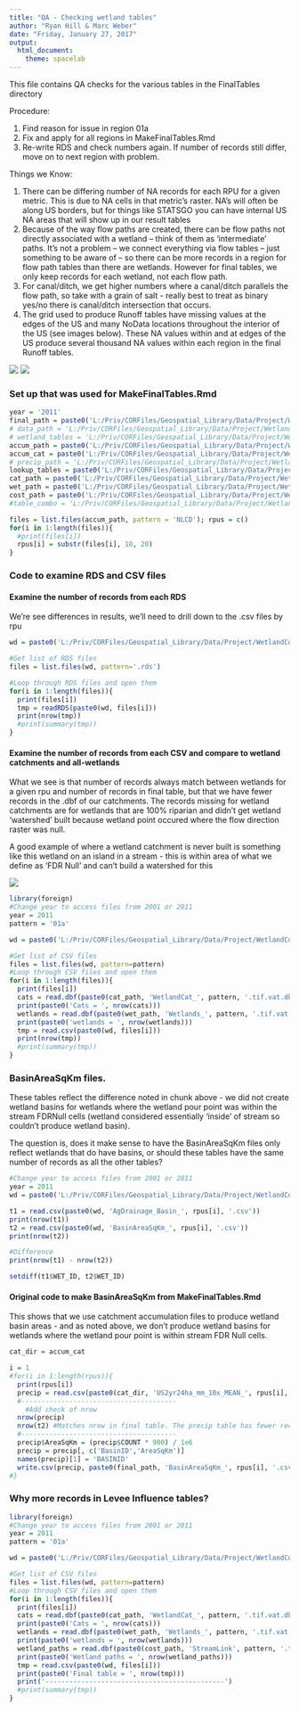 ```yaml
---
title: "QA - Checking wetland tables"
author: "Ryan Hill & Marc Weber"
date: "Friday, January 27, 2017"
output:
  html_document:
    theme: spacelab
---
```


This file contains QA checks for the various tables in the FinalTables directory

Procedure:

1. Find reason for issue in region 01a
2. Fix and apply for all regions in MakeFinalTables.Rmd
3. Re-write RDS and check numbers again. If number of records still differ, move on to next region with problem.

Things we Know:

1. There can be differing number of NA records for each RPU for a given metric.  This is due to NA cells in that metric's raster.  NA's will often be along US borders, but for things like STATSGO you can have internal US NA areas that will show up in our result tables
2. Because of the way flow paths are created, there can be flow paths not directly associated with a wetland – think of them as ‘intermediate’ paths.  It’s not a problem – we connect everything via flow tables – just something to be aware of – so there can be more records in a region for flow path tables than there are wetlands.  However for final tables, we only keep records for each wetland, not each flow path.
3. For canal/ditch, we get higher numbers where a canal/ditch parallels the flow path, so take with a grain of salt - really best to treat as binary yes/no there is canal/ditch intersection that occurs.
4. The grid used to produce Runoff tables have missing values at the edges of the US and many NoData locations throughout the interior of the US (see images below). These NA values within and at edges of the US produce several thousand NA values within each region in the final Runoff tables.

![](runoff_coast.png)
![](runoff_interior_nodata.png)

### Set up that was used for MakeFinalTables.Rmd
```r
year = '2011'
final_path = paste0('L:/Priv/CORFiles/Geospatial_Library/Data/Project/WetlandConnectivity/SpatialDataInputs/Wetlands_NLCD',year,'/FinalTables/WetlandTables/')
# data_path = 'L:/Priv/CORFiles/Geospatial_Library/Data/Project/WetlandConnectivity/WetlandPath/Data'
# wetland_tables = 'L:/Priv/CORFiles/Geospatial_Library/Data/Project/WetlandConnectivity/FinalTables/WetlandTables/'
accum_path = paste0('L:/Priv/CORFiles/Geospatial_Library/Data/Project/WetlandConnectivity/SpatialDataInputs/Wetlands_NLCD',year,'/WetlandPath/Accumulation/')
accum_cat = paste0('L:/Priv/CORFiles/Geospatial_Library/Data/Project/WetlandConnectivity/SpatialDataInputs/Wetlands_NLCD',year,'/WetlandCat/Accumulation/')
# precip_path = 'L:/Priv/CORFiles/Geospatial_Library/Data/Project/WetlandConnectivity/WetlandCat/Accumulation/'
lookup_tables = paste0('L:/Priv/CORFiles/Geospatial_Library/Data/Project/WetlandConnectivity/SpatialDataInputs/Wetlands_NLCD',year,'/WetlandPath/LookupTables/')
cat_path = paste0('L:/Priv/CORFiles/Geospatial_Library/Data/Project/WetlandConnectivity/SpatialDataInputs/Wetlands_NLCD',year,'/WetlandCat/WetCats/')
wet_path = paste0('L:/Priv/CORFiles/Geospatial_Library/Data/Project/WetlandConnectivity/SpatialDataInputs/Wetlands_NLCD',year,'/AllWetlands_rpu/')
cost_path = paste0('L:/Priv/CORFiles/Geospatial_Library/Data/Project/WetlandConnectivity/SpatialDataInputs/Wetlands_NLCD',year,'/WetlandPath/CostPaths/')
#table_combo = 'L:/Priv/CORFiles/Geospatial_Library/Data/Project/WetlandConnectivity/CombiningTables/'

files = list.files(accum_path, pattern = 'NLCD'); rpus = c()
for(i in 1:length(files)){
  #print(files[i])
  rpus[i] = substr(files[i], 18, 20)
}
```

### Code to examine RDS and CSV files

#### Examine the number of records from each RDS
We're see differences in results, we'll need to drill down to the .csv files by rpu
```r

wd = paste0('L:/Priv/CORFiles/Geospatial_Library/Data/Project/WetlandConnectivity/SpatialDataInputs/Wetlands_NLCD', year, '/FinalTables/')

#Get list of RDS files
files = list.files(wd, pattern='.rds')

#Loop through RDS files and open them
for(i in 1:length(files)){
  print(files[i])
  tmp = readRDS(paste0(wd, files[i]))
  print(nrow(tmp))
  #print(summary(tmp))
}
```

#### Examine the number of records from each CSV and compare to wetland catchments and all-wetlands
What we see is that number of records always match between wetlands for a given rpu and number of records in final table, but that we have fewer records in the .dbf of our catchments.  The records missing for wetland catchments are for wetlands that are 100% riparian and didn't get wetland 'watershed' built because wetland point occured where the flow direction raster was null.

A good example of where a wetland catchment is never built is something like this wetland on an island in a stream - this is within area of what we define as 'FDR Null' and can't build a watershed for this

![](WetlandOnIsland.PNG)

```r
library(foreign)
#Change year to access files from 2001 or 2011
year = 2011
pattern = '01a'

wd = paste0('L:/Priv/CORFiles/Geospatial_Library/Data/Project/WetlandConnectivity/SpatialDataInputs/Wetlands_NLCD', year, '/FinalTables/WetlandTables/')

#Get list of CSV files
files = list.files(wd, pattern=pattern)
#Loop through CSV files and open them
for(i in 1:length(files)){
  print(files[i])
  cats = read.dbf(paste0(cat_path, 'WetlandCat_', pattern, '.tif.vat.dbf'))
  print(paste0('Cats = ', nrow(cats)))
  wetlands = read.dbf(paste0(wet_path, 'Wetlands_', pattern, '.tif.vat.dbf'))
  print(paste0('wetlands = ', nrow(wetlands)))
  tmp = read.csv(paste0(wd, files[i]))
  print(nrow(tmp))
  #print(summary(tmp))
}
```

### BasinAreaSqKm files. 
These tables reflect the difference noted in chunk above - we did not create wetland basins for wetlands where the wetland pour point was within the stream FDRNull cells (wetland considered essentially 'inside' of stream so couldn't produce wetland basin).

The question is, does it make sense to have the BasinAreaSqKm files only reflect wetlands that do have basins, or should these tables have the same number of records as all the other tables?

```r
#Change year to access files from 2001 or 2011
year = 2011
wd = paste0('L:/Priv/CORFiles/Geospatial_Library/Data/Project/WetlandConnectivity/SpatialDataInputs/Wetlands_NLCD', year, '/FinalTables/WetlandTables/')

t1 = read.csv(paste0(wd, 'AgDrainage_Basin_', rpus[i], '.csv'))
print(nrow(t1))
t2 = read.csv(paste0(wd, 'BasinAreaSqKm_', rpus[i], '.csv'))
print(nrow(t2))

#Difference
print(nrow(t1) - nrow(t2))

setdiff(t1$WET_ID, t2$WET_ID)
```

#### Original code to make BasinAreaSqKm from MakeFinalTables.Rmd
This shows that we use catchment accumulation files to produce wetland basin areas - and as noted above, we don't produce wetland basins for wetlands where the wetland pour point is within stream FDR Null cells.

```r
cat_dir = accum_cat

i = 1
#for(i in 1:length(rpus)){
  print(rpus[i])
  precip = read.csv(paste0(cat_dir, 'US2yr24ha_mm_10x_MEAN_', rpus[i], '.csv'))
  #---------------------------------------
    #Add check of nrow
  nrow(precip)
  nrow(t2) #Matches nrow in final table. The precip table has fewer records than it should
  #---------------------------------------
  precip$AreaSqKm = (precip$COUNT * 900) / 1e6
  precip = precip[, c('BasinID','AreaSqKm')]
  names(precip)[1] = 'BASINID'
  write.csv(precip, paste0(final_path, 'BasinAreaSqKm_', rpus[i], '.csv'), row.names=F)
#}
```

### Why more records in Levee Influence tables?
```r
library(foreign)
#Change year to access files from 2001 or 2011
year = 2011
pattern = '01a'

wd = paste0('L:/Priv/CORFiles/Geospatial_Library/Data/Project/WetlandConnectivity/SpatialDataInputs/Wetlands_NLCD', year, '/FinalTables/WetlandTables/')

#Get list of CSV files
files = list.files(wd, pattern=pattern)
#Loop through CSV files and open them
for(i in 1:length(files)){
  print(files[i])
  cats = read.dbf(paste0(cat_path, 'WetlandCat_', pattern, '.tif.vat.dbf'))
  print(paste0('Cats = ', nrow(cats)))
  wetlands = read.dbf(paste0(wet_path, 'Wetlands_', pattern, '.tif.vat.dbf'))
  print(paste0('wetlands = ', nrow(wetlands)))
  wetland_paths = read.dbf(paste0(cost_path, 'StreamLink', pattern, '.tif.vat.dbf'))
  print(paste0('Wetland paths = ', nrow(wetland_paths)))
  tmp = read.csv(paste0(wd, files[i]))
  print(paste0('Final table = ', nrow(tmp)))
  print('---------------------------------------------')
  #print(summary(tmp))
}
```